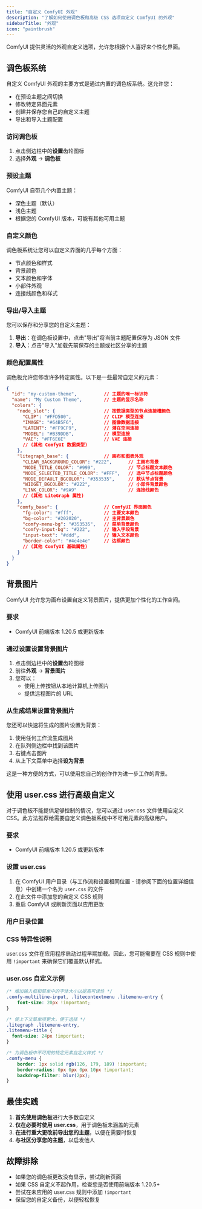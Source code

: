 ```yaml
---
title: "自定义 ComfyUI 外观"
description: "了解如何使用调色板和高级 CSS 选项自定义 ComfyUI 的外观"
sidebarTitle: "外观"
icon: "paintbrush"
---
```



ComfyUI 提供灵活的外观自定义选项，允许您根据个人喜好来个性化界面。

## 调色板系统

自定义 ComfyUI 外观的主要方式是通过内置的调色板系统。这允许您：

- 在预设主题之间切换
- 修改特定界面元素
- 创建并保存您自己的自定义主题
- 导出和导入主题配置

### 访问调色板

1. 点击侧边栏中的**设置**齿轮图标
2. 选择**外观** → **调色板**

### 预设主题

ComfyUI 自带几个内置主题：

- 深色主题（默认）
- 浅色主题
- 根据您的 ComfyUI 版本，可能有其他可用主题

### 自定义颜色

调色板系统让您可以自定义界面的几乎每个方面：

- 节点颜色和样式
- 背景颜色
- 文本颜色和字体
- 小部件外观
- 连接线颜色和样式

### 导出/导入主题

您可以保存和分享您的自定义主题：

1. **导出**：在调色板设置中，点击"导出"将当前主题配置保存为 JSON 文件
2. **导入**：点击"导入"加载先前保存的主题或社区分享的主题

### 颜色配置属性

调色板允许您修改许多特定属性。以下是一些最常自定义的元素：

```json
{
  "id": "my-custom-theme",          // 主题的唯一标识符
  "name": "My Custom Theme",        // 主题的显示名称
  "colors": {
    "node_slot": {                  // 按数据类型的节点连接槽颜色
      "CLIP": "#FFD500",            // CLIP 模型连接
      "IMAGE": "#64B5F6",           // 图像数据连接
      "LATENT": "#FF9CF9",          // 潜在空间连接
      "MODEL": "#B39DDB",           // 模型连接
      "VAE": "#FF6E6E"              // VAE 连接
      // (其他 ComfyUI 数据类型)
    },
    "litegraph_base": {             // 画布和图表外观
      "CLEAR_BACKGROUND_COLOR": "#222",      // 主画布背景
      "NODE_TITLE_COLOR": "#999",            // 节点标题文本颜色
      "NODE_SELECTED_TITLE_COLOR": "#FFF",   // 选中节点标题颜色
      "NODE_DEFAULT_BGCOLOR": "#353535",     // 默认节点背景
      "WIDGET_BGCOLOR": "#222",              // 小部件背景颜色
      "LINK_COLOR": "#9A9"                   // 连接线颜色
      // (其他 LiteGraph 属性)
    },
    "comfy_base": {                 // ComfyUI 界面颜色
      "fg-color": "#fff",           // 主要文本颜色
      "bg-color": "#202020",        // 主背景颜色
      "comfy-menu-bg": "#353535",   // 菜单背景颜色
      "comfy-input-bg": "#222",     // 输入字段背景
      "input-text": "#ddd",         // 输入文本颜色
      "border-color": "#4e4e4e"     // 边框颜色
      // (其他 ComfyUI 基础属性)
    }
  }
}
```

## 背景图片

ComfyUI 允许您为画布设置自定义背景图片，提供更加个性化的工作空间。

### 要求

- ComfyUI 前端版本 1.20.5 或更新版本

### 通过设置设置背景图片

1. 点击侧边栏中的**设置**齿轮图标
2. 前往**外观** → **背景图片**
3. 您可以：
   - 使用上传按钮从本地计算机上传图片
   - 提供远程图片的 URL

### 从生成结果设置背景图片

您还可以快速将生成的图片设置为背景：

1. 使用任何工作流生成图片
2. 在队列侧边栏中找到该图片
3. 右键点击图片
4. 从上下文菜单中选择**设为背景**

这是一种方便的方式，可以使用您自己的创作作为进一步工作的背景。

## 使用 user.css 进行高级自定义

对于调色板不能提供足够控制的情况，您可以通过 user.css 文件使用自定义 CSS。此方法推荐给需要自定义调色板系统中不可用元素的高级用户。

### 要求

- ComfyUI 前端版本 1.20.5 或更新版本

### 设置 user.css

1. 在 ComfyUI 用户目录（与工作流和设置相同位置 - 请参阅下面的位置详细信息）中创建一个名为 `user.css` 的文件
2. 在此文件中添加您的自定义 CSS 规则
3. 重启 ComfyUI 或刷新页面以应用更改

### 用户目录位置

<UserDirectory/>

### CSS 特异性说明

user.css 文件在应用程序启动过程早期加载。因此，您可能需要在 CSS 规则中使用 `!important` 来确保它们覆盖默认样式。

### user.css 自定义示例

```css
/* 增加输入框和菜单中的字体大小以提高可读性 */
.comfy-multiline-input, .litecontextmenu .litemenu-entry {
    font-size: 20px !important;
}

/* 使上下文菜单项更大，便于选择 */
.litegraph .litemenu-entry,
.litemenu-title {
  font-size: 24px !important; 
}

/* 为调色板中不可用的特定元素自定义样式 */
.comfy-menu {
    border: 1px solid rgb(126, 179, 189) !important;
    border-radius: 0px 0px 0px 10px !important;
    backdrop-filter: blur(2px);
}
```

## 最佳实践

1. **首先使用调色板**进行大多数自定义
2. **仅在必要时使用 user.css**，用于调色板未涵盖的元素
3. **在进行重大更改前导出您的主题**，以便在需要时恢复
4. **与社区分享您的主题**，以启发他人

## 故障排除

- 如果您的调色板更改没有显示，尝试刷新页面
- 如果 CSS 自定义不起作用，检查您是否使用前端版本 1.20.5+
- 尝试在未应用的 user.css 规则中添加 `!important`
- 保留您的自定义备份，以便轻松恢复